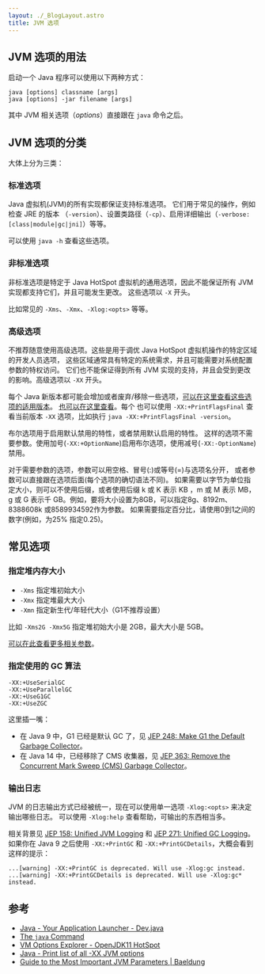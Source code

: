 ```yaml
---
layout: ./_BlogLayout.astro
title: JVM 选项
---
```


## JVM 选项的用法

启动一个 Java 程序可以使用以下两种方式：

```
java [options] classname [args]
java [options] -jar filename [args]
```

其中 JVM 相关选项（*options*）直接跟在 `java` 命令之后。

## JVM 选项的分类

大体上分为三类：

### 标准选项

Java 虚拟机(JVM)的所有实现都保证支持标准选项。
它们用于常见的操作，例如检查 JRE 的版本
（`-version`）、设置类路径（`-cp`）、启用详细输出（`-verbose:[class|module|gc|jni]`）等等。

可以使用 `java -h` 查看这些选项。

### 非标准选项

非标准选项是特定于 Java HotSpot 虚拟机的通用选项，因此不能保证所有 JVM 实现都支持它们，并且可能发生更改。
这些选项以 `-X` 开头。

比如常见的 `-Xms`、`-Xmx`、`-Xlog:<opts>` 等等。

### 高级选项

不推荐随意使用高级选项。这些是用于调优 Java HotSpot 虚拟机操作的特定区域的开发人员选项，
这些区域通常具有特定的系统需求，并且可能需要对系统配置参数的特权访问。
它们也不能保证得到所有 JVM 实现的支持，并且会受到更改的影响。高级选项以 `-XX` 开头。

每个 Java 新版本都可能会增加或者废弃/移除一些选项，[可以在这里查看这些选项的适用版本](https://chriswhocodes.com/vm-options-explorer.html)。
[也可以在这里查看](https://foojay.io/command-line-arguments/openjdk-16/?tab=alloptions)。每个
也可以使用 `-XX:+PrintFlagsFinal` 查看当前版本 `-XX` 选项，比如执行 `java -XX:+PrintFlagsFinal -version`。

布尔选项用于启用默认禁用的特性，或者禁用默认启用的特性。
这样的选项不需要参数。使用加号(`-XX:+OptionName`)启用布尔选项，使用减号(`-XX:-OptionName`)禁用。

对于需要参数的选项，参数可以用空格、冒号(:)或等号(=)与选项名分开，
或者参数可以直接跟在选项后面(每个选项的确切语法不同)。
如果需要以字节为单位指定大小，则可以不使用后缀，或者使用后缀 k 或 K 表示 KB ，m 或 M 表示 MB，
g 或 G 表示千 GB。例如，要将大小设置为8GB，可以指定8g、8192m、8388608k 或8589934592作为参数。
如果需要指定百分比，请使用0到1之间的数字(例如，为25% 指定0.25)。

## 常见选项

### 指定堆内存大小

- `-Xms` 指定堆初始大小
- `-Xmx` 指定堆最大大小
- `-Xmn` 指定新生代/年轻代大小（G1不推荐设置）

比如 `-Xms2G -Xmx5G` 指定堆初始大小是 2GB，最大大小是 5GB。

[可以在此查看更多相关参数](https://docs.oracle.com/en/java/javase/20/gctuning/factors-affecting-garbage-collection-performance.html)。

### 指定使用的 GC 算法

```
-XX:+UseSerialGC
-XX:+UseParallelGC
-XX:+UseG1GC
-XX:+UseZGC
```

这里插一嘴：

- 在 Java 9 中，G1 已经是默认 GC 了，见
  [JEP 248: Make G1 the Default Garbage Collector](https://openjdk.org/jeps/248)。
- 在 Java 14 中，已经移除了 CMS 收集器，见
  [JEP 363: Remove the Concurrent Mark Sweep (CMS) Garbage Collector](https://openjdk.org/jeps/363)。

### 输出日志

JVM 的日志输出方式已经被统一，现在可以使用单一选项 `-Xlog:<opts>` 来决定输出哪些日志。
可以使用 `-Xlog:help` 查看帮助，可输出的东西相当多。

相关背景见 [JEP 158: Unified JVM Logging](https://openjdk.org/jeps/158) 和
[JEP 271: Unified GC Logging](https://openjdk.org/jeps/271)。
如果你在 Java 9 之后使用 `-XX:+PrintGC` 和 `-XX:+PrintGCDetails`，大概会看到这样的提示：

```
...[warning] -XX:+PrintGC is deprecated. Will use -Xlog:gc instead.
...[warning] -XX:+PrintGCDetails is deprecated. Will use -Xlog:gc* instead.
```

## 参考

- [Java - Your Application Launcher - Dev.java](https://dev.java/learn/jvm/tools/core/java/)
- [The `java` Command](https://docs.oracle.com/en/java/javase/20/docs/specs/man/java.html)
- [VM Options Explorer - OpenJDK11 HotSpot](https://chriswhocodes.com/vm-options-explorer.html)
- [Java - Print list of all -XX JVM options](https://www.logicbig.com/how-to/java-command/jvm-option-list.html)
- [Guide to the Most Important JVM Parameters | Baeldung](https://www.baeldung.com/jvm-parameters)